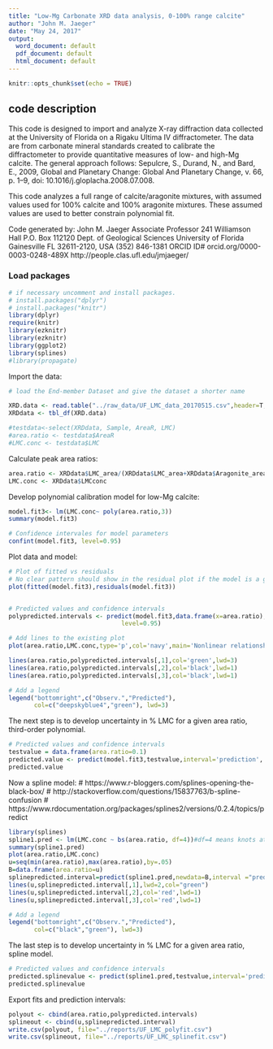 ```yaml
---
title: "Low-Mg Carbonate XRD data analysis, 0-100% range calcite"
author: "John M. Jaeger"
date: "May 24, 2017"
output:
  word_document: default
  pdf_document: default
  html_document: default
---
```


```r
knitr::opts_chunk$set(echo = TRUE)
```

##  code description

This  code is designed to import and analyze X-ray diffraction data collected at the University of Florida on a Rigaku Ultima IV diffractometer. The data are from carbonate mineral standards created to calibrate the diffractometer to provide quantitative measures of low- and high-Mg calcite. The general approach follows: 
Sepulcre, S., Durand, N., and Bard, E., 2009, Global and Planetary Change: Global And Planetary Change, v. 66, p. 1–9, doi: 10.1016/j.gloplacha.2008.07.008.

This code analyzes a full range of calcite/aragonite mixtures, with assumed values used for 100% calcite and 100% aragonite mixtures. These assumed values are used to better constrain polynomial fit.

Code generated by:
John M. Jaeger
Associate Professor
241 Williamson Hall
P.O. Box 112120
Dept. of Geological Sciences
University of Florida
Gainesville FL 32611-2120, USA
(352) 846-1381
ORCID ID# orcid.org/0000-0003-0248-489X
http://people.clas.ufl.edu/jmjaeger/

### Load packages
```r
# if necessary uncomment and install packages.
# install.packages("dplyr")
# install.packages("knitr")
library(dplyr)
require(knitr)
library(ezknitr)
library(ezknitr)
library(ggplot2)
library(splines)
#library(propagate)

```


Import the data:
```r
# load the End-member Dataset and give the dataset a shorter name

XRD.data <- read.table("../raw_data/UF_LMC_data_20170515.csv",header=T,sep=",") 
XRDdata <- tbl_df(XRD.data)

#testdata<-select(XRDdata, Sample, AreaR, LMC)
#area.ratio <- testdata$AreaR
#LMC.conc <- testdata$LMC
```
Calculate peak area ratios:
```r
area.ratio <- XRDdata$LMC_area/(XRDdata$LMC_area+XRDdata$Aragonite_area)
LMC.conc <- XRDdata$LMCconc
```

Develop polynomial calibration model for low-Mg calcite:
```r
model.fit3<- lm(LMC.conc~ poly(area.ratio,3))
summary(model.fit3)

# Confidence intervales for model parameters
confint(model.fit3, level=0.95)
```


Plot data and model:
```r

# Plot of fitted vs residuals
# No clear pattern should show in the residual plot if the model is a good fit
plot(fitted(model.fit3),residuals(model.fit3))


# Predicted values and confidence intervals
polypredicted.intervals <- predict(model.fit3,data.frame(x=area.ratio),interval='prediction',
                               level=0.95)

# Add lines to the existing plot
plot(area.ratio,LMC.conc,type='p',col='navy',main='Nonlinear relationship',lwd=1)

lines(area.ratio,polypredicted.intervals[,1],col='green',lwd=3)
lines(area.ratio,polypredicted.intervals[,2],col='black',lwd=1)
lines(area.ratio,polypredicted.intervals[,3],col='black',lwd=1)

# Add a legend
legend("bottomright",c("Observ.","Predicted"), 
       col=c("deepskyblue4","green"), lwd=3)
```

The next step is to develop uncertainty in % LMC for a given area ratio, third-order polynomial. 
```r
# Predicted values and confidence intervals
testvalue = data.frame(area.ratio=0.1)
predicted.value <- predict(model.fit3,testvalue,interval='prediction', level=0.95)
predicted.value
```





Now a spline model:
# https://www.r-bloggers.com/splines-opening-the-black-box/
# http://stackoverflow.com/questions/15837763/b-spline-confusion
# https://www.rdocumentation.org/packages/splines2/versions/0.2.4/topics/predict

```r
library(splines)
spline1.pred <- lm(LMC.conc ~ bs(area.ratio, df=4))#df=4 means knots at end points and quantiles of X
summary(spline1.pred)
plot(area.ratio,LMC.conc)
u=seq(min(area.ratio),max(area.ratio),by=.05)
B=data.frame(area.ratio=u)
splinepredicted.interval=predict(spline1.pred,newdata=B,interval ="prediction",level=0.95)
lines(u,splinepredicted.interval[,1],lwd=2,col="green")
lines(u,splinepredicted.interval[,2],col='red',lwd=1)
lines(u,splinepredicted.interval[,3],col='red',lwd=1)

# Add a legend
legend("bottomright",c("Observ.","Predicted"), 
       col=c("black","green"), lwd=3)
```
The last step is to develop uncertainty in % LMC for a given area ratio, spline model.
```r
# Predicted values and confidence intervals
predicted.splinevalue <- predict(spline1.pred,testvalue,interval='prediction', level=0.95)
predicted.splinevalue
```
Export fits and prediction intervals:
```r
polyout <- cbind(area.ratio,polypredicted.intervals)
splineout <- cbind(u,splinepredicted.interval)
write.csv(polyout, file="../reports/UF_LMC_polyfit.csv")
write.csv(splineout, file="../reports/UF_LMC_splinefit.csv")


```


